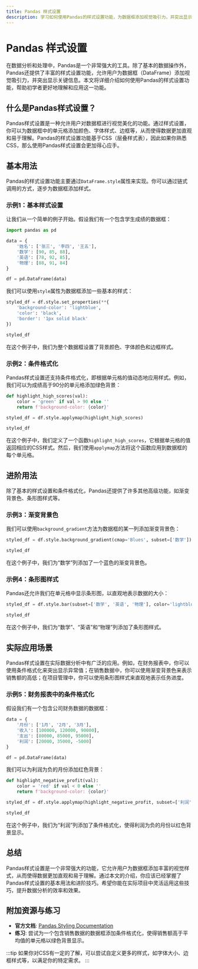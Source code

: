 ```yaml
---
title: Pandas 样式设置
description: 学习如何使用Pandas的样式设置功能，为数据框添加视觉吸引力，并突出显示关键信息。
---
```


# Pandas 样式设置

在数据分析和处理中，Pandas是一个非常强大的工具。除了基本的数据操作外，Pandas还提供了丰富的样式设置功能，允许用户为数据框（DataFrame）添加视觉吸引力，并突出显示关键信息。本文将详细介绍如何使用Pandas的样式设置功能，帮助初学者更好地理解和应用这一功能。

## 什么是Pandas样式设置？

Pandas样式设置是一种允许用户对数据框进行视觉美化的功能。通过样式设置，你可以为数据框中的单元格添加颜色、字体样式、边框等，从而使得数据更加直观和易于理解。Pandas的样式设置功能基于CSS（层叠样式表），因此如果你熟悉CSS，那么使用Pandas样式设置会更加得心应手。

## 基本用法

Pandas的样式设置功能主要通过`DataFrame.style`属性来实现。你可以通过链式调用的方式，逐步为数据框添加样式。

### 示例1：基本样式设置

让我们从一个简单的例子开始。假设我们有一个包含学生成绩的数据框：

```python
import pandas as pd

data = {
    '姓名': ['张三', '李四', '王五'],
    '数学': [90, 85, 88],
    '英语': [78, 92, 85],
    '物理': [88, 91, 84]
}

df = pd.DataFrame(data)
```

我们可以使用`style`属性为数据框添加一些基本的样式：

```python
styled_df = df.style.set_properties(**{
    'background-color': 'lightblue',
    'color': 'black',
    'border': '1px solid black'
})

styled_df
```

在这个例子中，我们为整个数据框设置了背景颜色、字体颜色和边框样式。

### 示例2：条件格式化

Pandas样式设置还支持条件格式化，即根据单元格的值动态地应用样式。例如，我们可以为成绩高于90分的单元格添加绿色背景：

```python
def highlight_high_scores(val):
    color = 'green' if val > 90 else ''
    return f'background-color: {color}'

styled_df = df.style.applymap(highlight_high_scores)

styled_df
```

在这个例子中，我们定义了一个函数`highlight_high_scores`，它根据单元格的值返回相应的CSS样式。然后，我们使用`applymap`方法将这个函数应用到数据框的每个单元格。

## 进阶用法

除了基本的样式设置和条件格式化，Pandas还提供了许多其他高级功能，如渐变背景色、条形图样式等。

### 示例3：渐变背景色

我们可以使用`background_gradient`方法为数据框的某一列添加渐变背景色：

```python
styled_df = df.style.background_gradient(cmap='Blues', subset=['数学'])

styled_df
```

在这个例子中，我们为“数学”列添加了一个蓝色的渐变背景色。

### 示例4：条形图样式

Pandas还允许我们在单元格中显示条形图，以直观地表示数据的大小：

```python
styled_df = df.style.bar(subset=['数学', '英语', '物理'], color='lightblue')

styled_df
```

在这个例子中，我们为“数学”、“英语”和“物理”列添加了条形图样式。

## 实际应用场景

Pandas样式设置在实际数据分析中有广泛的应用。例如，在财务报表中，你可以使用条件格式化来突出显示异常值；在销售数据中，你可以使用渐变背景色来表示销售额的高低；在项目管理中，你可以使用条形图样式来直观地表示任务进度。

### 示例5：财务报表中的条件格式化

假设我们有一个包含公司财务数据的数据框：

```python
data = {
    '月份': ['1月', '2月', '3月'],
    '收入': [100000, 120000, 90000],
    '支出': [80000, 85000, 95000],
    '利润': [20000, 35000, -5000]
}

df = pd.DataFrame(data)
```

我们可以为利润为负的月份添加红色背景：

```python
def highlight_negative_profit(val):
    color = 'red' if val < 0 else ''
    return f'background-color: {color}'

styled_df = df.style.applymap(highlight_negative_profit, subset=['利润'])

styled_df
```

在这个例子中，我们为“利润”列添加了条件格式化，使得利润为负的月份以红色背景显示。

## 总结

Pandas样式设置是一个非常强大的功能，它允许用户为数据框添加丰富的视觉样式，从而使得数据更加直观和易于理解。通过本文的介绍，你应该已经掌握了Pandas样式设置的基本用法和进阶技巧。希望你能在实际项目中灵活运用这些技巧，提升数据分析的效率和效果。

## 附加资源与练习

- **官方文档**: [Pandas Styling Documentation](https://pandas.pydata.org/pandas-docs/stable/user_guide/style.html)
- **练习**: 尝试为一个包含销售数据的数据框添加条件格式化，使得销售额高于平均值的单元格以绿色背景显示。

:::tip
如果你对CSS有一定的了解，可以尝试自定义更多的样式，如字体大小、边框样式等，以满足你的特定需求。
:::